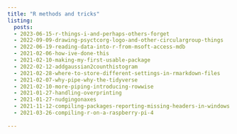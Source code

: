 ```yaml
---
title: "R methods and tricks"
listing: 
  posts:
  - 2023-06-15-r-things-i-and-perhaps-others-forget
  - 2022-09-09-drawing-psyctcorg-logo-and-other-circulargroup-things
  - 2022-06-19-reading-data-into-r-from-msoft-access-mdb
  - 2021-02-06-how-ive-done-this
  - 2021-02-10-making-my-first-usable-package
  - 2022-02-12-addgaussian2counthistogram
  - 2021-02-28-where-to-store-different-settings-in-rmarkdown-files
  - 2021-02-07-why-pipe-why-the-tidyverse
  - 2021-02-10-more-piping-introducing-rowwise
  - 2021-01-27-handling-overprinting
  - 2021-01-27-nudgingonaxes
  - 2021-11-12-compiling-packages-reporting-missing-headers-in-windows
  - 2021-03-26-compiling-r-on-a-raspberry-pi-4
  
---
```

